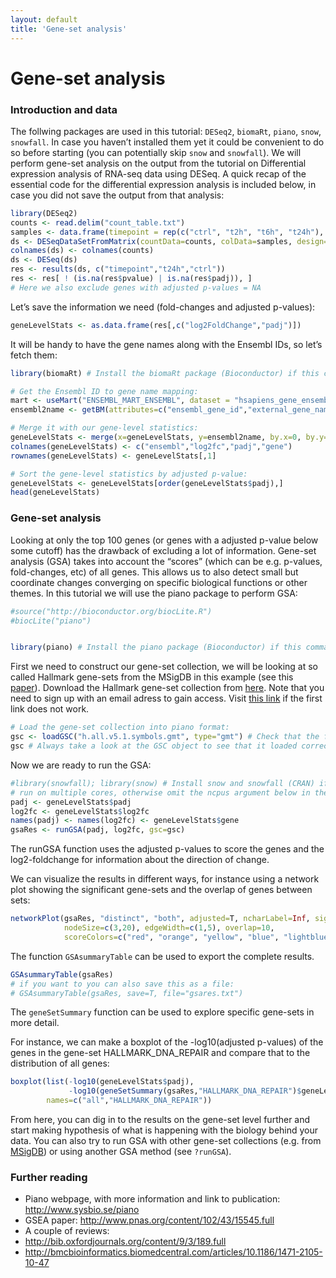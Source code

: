 ```yaml
---		
layout: default		
title: 'Gene-set analysis'		
---		
```

		
# Gene-set analysis

### Introduction and data

The follwing packages are used in this tutorial: `DESeq2`, `biomaRt`, `piano`, `snow`, `snowfall`. In case you haven't installed them yet it could be convenient to do so before starting (you can potentially skip `snow` and `snowfall`). We will perform gene-set analysis on the output from the tutorial on Differential expression analysis of RNA-seq data using DESeq. A quick recap of the essential code for the differential expression analysis is included below, in case you did not save the output from that analysis:

``` r
library(DESeq2)
counts <- read.delim("count_table.txt")
samples <- data.frame(timepoint = rep(c("ctrl", "t2h", "t6h", "t24h"), each=3))
ds <- DESeqDataSetFromMatrix(countData=counts, colData=samples, design=~timepoint)
colnames(ds) <- colnames(counts)
ds <- DESeq(ds)
res <- results(ds, c("timepoint","t24h","ctrl"))
res <- res[ ! (is.na(res$pvalue) | is.na(res$padj)), ] 
# Here we also exclude genes with adjusted p-values = NA
```

Let's save the information we need (fold-changes and adjusted p-values):

``` r
geneLevelStats <- as.data.frame(res[,c("log2FoldChange","padj")])

```

It will be handy to have the gene names along with the Ensembl IDs, so let's fetch them:

```r
library(biomaRt) # Install the biomaRt package (Bioconductor) if this command does not work

# Get the Ensembl ID to gene name mapping:
mart <- useMart("ENSEMBL_MART_ENSEMBL", dataset = "hsapiens_gene_ensembl", host="www.ensembl.org")
ensembl2name <- getBM(attributes=c("ensembl_gene_id","external_gene_name"),mart=mart)

# Merge it with our gene-level statistics:
geneLevelStats <- merge(x=geneLevelStats, y=ensembl2name, by.x=0, by.y=1, all.x=TRUE)
colnames(geneLevelStats) <- c("ensembl","log2fc","padj","gene")
rownames(geneLevelStats) <- geneLevelStats[,1]

# Sort the gene-level statistics by adjusted p-value:
geneLevelStats <- geneLevelStats[order(geneLevelStats$padj),]
head(geneLevelStats)

```

### Gene-set analysis

Looking at only the top 100 genes (or genes with a adjusted p-value below some cutoff) has the drawback of excluding a lot of information. Gene-set analysis (GSA) takes into account the "scores" (which can be e.g. p-values, fold-changes, etc) of all genes. This allows us to also detect small but coordinate changes converging on specific biological functions or other themes. In this tutorial we will use the piano package to perform GSA:

```r
#source("http://bioconductor.org/biocLite.R")
#biocLite("piano")


library(piano) # Install the piano package (Bioconductor) if this command does not work
```

First we need to construct our gene-set collection, we will be looking at so called Hallmark gene-sets from the MSigDB in this example (see this [paper](http://www.cell.com/cell-systems/abstract/S2405-4712(15)00218-5)). Download the Hallmark gene-set collection from [here](http://software.broadinstitute.org/gsea/msigdb/download_file.jsp?filePath=/resources/msigdb/5.1/h.all.v5.1.symbols.gmt). Note that you need to sign up with an email adress to gain access. Visit [this link](http://software.broadinstitute.org/gsea/msigdb/collections.jsp#H) if the first link does not work.

```r
# Load the gene-set collection into piano format:
gsc <- loadGSC("h.all.v5.1.symbols.gmt", type="gmt") # Check that the filename matches the file that you downloaded
gsc # Always take a look at the GSC object to see that it loaded correctly
```

Now we are ready to run the GSA:

```r
#library(snowfall); library(snow) # Install snow and snowfall (CRAN) if you want to 
# run on multiple cores, otherwise omit the ncpus argument below in the call to runGSA
padj <- geneLevelStats$padj
log2fc <- geneLevelStats$log2fc
names(padj) <- names(log2fc) <- geneLevelStats$gene
gsaRes <- runGSA(padj, log2fc, gsc=gsc)
```

 
The runGSA function uses the adjusted p-values to score the genes and the log2-foldchange for information about the direction of change.

We can visualize the results in different ways, for instance using a network plot showing the significant gene-sets and the overlap of genes between sets:

```r
networkPlot(gsaRes, "distinct", "both", adjusted=T, ncharLabel=Inf, significance=0.01,
            nodeSize=c(3,20), edgeWidth=c(1,5), overlap=10, 
            scoreColors=c("red", "orange", "yellow", "blue", "lightblue", "lightgreen"))
```


The function `GSAsummaryTable` can be used to export the complete results.

```r
GSAsummaryTable(gsaRes)
# if you want to you can also save this as a file:
# GSAsummaryTable(gsaRes, save=T, file="gsares.txt")
```


The `geneSetSummary` function can be used to explore specific gene-sets in more detail.


For instance, we can make a boxplot of the -log10(adjusted p-values) of the genes in the gene-set HALLMARK\_DNA\_REPAIR and compare that to the distribution of all genes:

```r
boxplot(list(-log10(geneLevelStats$padj),
             -log10(geneSetSummary(gsaRes,"HALLMARK_DNA_REPAIR")$geneLevelStats)),
        names=c("all","HALLMARK_DNA_REPAIR"))
```


From here, you can dig in to the results on the gene-set level further and start making hypothesis of what is happening with the biology behind your data. You can also try to run GSA with other gene-set collections (e.g. from [MSigDB](http://software.broadinstitute.org/gsea/msigdb/)) or using another GSA method (see `?runGSA`).

### Further reading

-   Piano webpage, with more information and link to publication: <http://www.sysbio.se/piano>
-   GSEA paper: <http://www.pnas.org/content/102/43/15545.full>
-   A couple of reviews:
-   <http://bib.oxfordjournals.org/content/9/3/189.full>
-   <http://bmcbioinformatics.biomedcentral.com/articles/10.1186/1471-2105-10-47>
